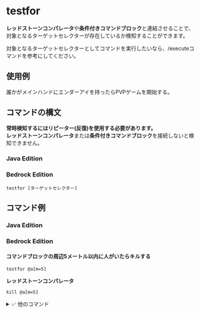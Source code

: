 # testfor
**レッドストーンコンパレータ**や**条件付きコマンドブロック**と連結させることで、対象となるターゲットセレクターが存在しているか検知することができます。

対象となるターゲットセレクターとしてコマンドを実行したいなら、/executeコマンドを参考にしてください。

## 使用例
誰かがメインハンドにエンダーアイを持ったらPVPゲームを開始する。

## コマンドの構文
**常時検知するにはリピーター(反復)を使用する必要があります。**  
**レッドストーンコンパレータ**または**条件付きコマンドブロック**を接続しないと検知できません。
### Java Edition
### Bedrock Edition
```
testfor [ターゲットセレクター]
```

## コマンド例
### Java Edition
### Bedrock Edition
#### コマンドブロックの周辺5メートル以内に人がいたらキルする
```
testfor @a[m=5]
```
**レッドストーンコンパレータ**
```
kill @a[m=5]
```
<details>
  <summary>✅ 他のコマンド</summary>
  <div>
    1. kill  
    **常時リピーター**
    ```
    kill @a[m=5]
    ```
    2. execute + kill  
    **常時リピーター**
    ```
    execute @a[m=5] ~~~ kill @s
    ```
  </div>
</details>
